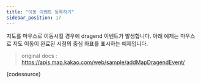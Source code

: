 ```yaml
---
title: "이동 이벤트 등록하기"
sidebar_position: 17
---
```


지도를 마우스로 이동시킬 경우에 dragend 이벤트가 발생합니다. 아래 예제는 마우스로 지도 이동이 완료된 시점의 중심 좌표를 표시하는 예제입니다.

> original docs : https://apis.map.kakao.com/web/sample/addMapDragendEvent/


<LiveEditor>{codesource}</LiveEditor>
